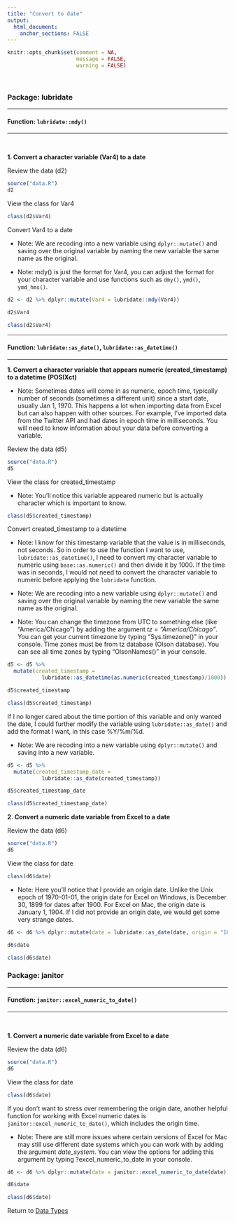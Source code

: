 ```yaml
---
title: "Convert to date"
output: 
  html_document:
    anchor_sections: FALSE
---
```


```r
knitr::opts_chunk$set(comment = NA,
                      message = FALSE,
                      warning = FALSE)
```

<br>


### Package: lubridate

---

#### Function: `lubridate::mdy()`

---

<br>

**1\. Convert a character variable (Var4) to a date**

Review the data (d2)

```r

source("data.R")
d2

```

View the class for Var4

```r

class(d2$Var4)

```

Convert Var4 to a date

* Note: We are recoding into a new variable using `dplyr::mutate()` and saving over the original variable by naming the new variable the same name as the original. 

* Note: mdy() is just the format for Var4, you can adjust the format for your character variable and use functions such as `dmy()`, `ymd()`, `ymd_hms()`.

```r

d2 <- d2 %>% dplyr::mutate(Var4 = lubridate::mdy(Var4))

d2$Var4

class(d2$Var4)

```

---

#### Function: `lubridate::as_date()`, `lubridate::as_datetime()`

---

**1\. Convert a character variable that appears numeric (created_timestamp) to a datetime (POSIXct)**

* Note: Sometimes dates will come in as numeric, epoch time, typically number of seconds (sometimes a different unit) since a start date, usually Jan 1, 1970. This happens a lot when importing data from Excel but can also happen with other sources. For example, I've imported data from the Twitter API and had dates in epoch time in milliseconds. You will need to know information about your data before converting a variable.

Review the data (d5)

```r

source("data.R")
d5

```

View the class for created_timestamp

* Note: You'll notice this variable appeared numeric but is actually character which is important to know.

```r

class(d5$created_timestamp)

```

Convert created_timestamp to a datetime

* Note: I know for this timestamp variable that the value is in milliseconds, not seconds. So in order to use the function I want to use, `lubridate::as_datetime()`, I need to convert my character variable to numeric using `base::as.numeric()` and then divide it by 1000. If the time was in seconds, I would not need to convert the character variable to numeric before applying the `lubridate` function.

* Note: We are recoding into a new variable using `dplyr::mutate()` and saving over the original variable by naming the new variable the same name as the original. 

* Note: You can change the timezone from UTC to something else (like "America/Chicago") by adding the argument *tz = "America/Chicago"*. You can get your current timezone by typing "Sys.timezone()" in your console. Time zones must be from tz database (Olson database). You can see all time zones by typing "OlsonNames()" in your console.


```r

d5 <- d5 %>% 
  mutate(created_timestamp = 
           lubridate::as_datetime(as.numeric(created_timestamp)/1000))

d5$created_timestamp

class(d5$created_timestamp)

```

If I no longer cared about the time portion of this variable and only wanted the date, I could further modify the variable using `lubridate::as_date()` and add the format I want, in this case %Y/%m/%d.

* Note: We are recoding into a new variable using `dplyr::mutate()` and saving into a new variable.

```r

d5 <- d5 %>% 
  mutate(created_timestamp_date =
           lubridate::as_date(created_timestamp))

d5$created_timestamp_date

class(d5$created_timestamp_date)

```

**2\. Convert a numeric date variable from Excel to a date**

Review the data (d6)

```r

source("data.R")
d6

```

View the class for date

```r

class(d6$date)

```

* Note: Here you'll notice that I provide an origin date. Unlike the Unix epoch of 1970-01-01, the origin date for Excel on Windows, is December 30, 1899 for dates after 1900. For Excel on Mac, the origin date is January 1, 1904. If I did not provide an origin date, we would get some very strange dates.

```r

d6 <- d6 %>% dplyr::mutate(date = lubridate::as_date(date, origin = "1899-12-30"))

d6$date

class(d6$date)

```


### Package: janitor

---

#### Function: `janitor::excel_numeric_to_date()`

---

<br>

**1\. Convert a numeric date variable from Excel to a date**


Review the data (d6)

```r

source("data.R")
d6

```

View the class for date

```r

class(d6$date)

```

If you don't want to stress over remembering the origin date, another helpful function for working with Excel numeric dates is `janitor::excel_numeric_to_date()`, which includes the origin time. 

* Note: There are still more issues where certain versions of Excel for Mac may still use different date systems which you can work with by adding the argument *date_system*. You can view the options for adding this argument by typing ?excel_numeric_to_date in your console.

```r
d6 <- d6 %>% dplyr::mutate(date = janitor::excel_numeric_to_date(date))

d6$date

class(d6$date)

```

Return to [Data Types](https://github.com/Cghlewis/data-wrangling-functions/wiki/Data-Types)

